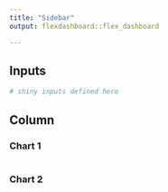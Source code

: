 ```yaml
---
title: "Sidebar"
output: flexdashboard::flex_dashboard

---
```


Inputs {.sidebar}
-------------------------------------

```r
# shiny inputs defined here
```
 
Column
-------------------------------------
    
### Chart 1
    
```r
```
    
### Chart 2

```r
```